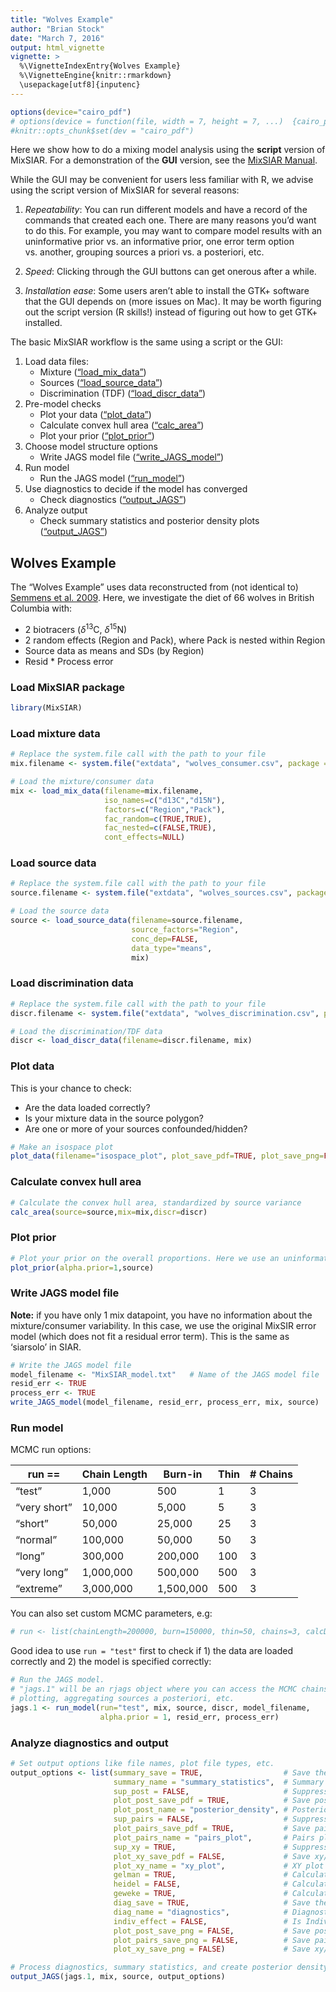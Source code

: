 ```yaml
---
title: "Wolves Example"
author: "Brian Stock"
date: "March 7, 2016"
output: html_vignette
vignette: >
  %\VignetteIndexEntry{Wolves Example}
  %\VignetteEngine{knitr::rmarkdown}
  \usepackage[utf8]{inputenc} 
---
```


```r
options(device="cairo_pdf")
# options(device = function(file, width = 7, height = 7, ...)  {cairo_pdf(tempfile(), width = width, height = height, ...)})
#knitr::opts_chunk$set(dev = "cairo_pdf")
```

Here we show how to do a mixing model analysis using the **script** version of MixSIAR. For a demonstration of the **GUI** version, see the [MixSIAR Manual](https://github.com/brianstock/MixSIAR/blob/master/mixsiar_manual_3.0.pdf). 

While the GUI may be convenient for users less familiar with R, we advise using the script version of MixSIAR for several reasons:

1. *Repeatability*: You can run different models and have a record of the commands that created each one. There are many reasons you'd want to do this. For example, you may want to compare model results with an uninformative prior vs. an informative prior, one error term option vs. another, grouping sources a priori vs. a posteriori, etc.

2. *Speed*: Clicking through the GUI buttons can get onerous after a while.

3. *Installation ease*: Some users aren't able to install the GTK+ software that the GUI depends on (more issues on Mac). It may be worth figuring out the script version (R skills!) instead of figuring out how to get GTK+ installed.

The basic MixSIAR workflow is the same using a script or the GUI:

1. Load data files:
    + Mixture (["load_mix_data"](#load-mixture-data))
    + Sources (["load_source_data"](#load-source-data))
    + Discrimination (TDF) (["load_discr_data"](#load-discrimination-data))
    
2. Pre-model checks
    + Plot your data (["plot_data"](#plot-data))
    + Calculate convex hull area (["calc_area"](#calculate-convex-hull-area))
    + Plot your prior (["plot_prior"](#plot-prior))

3. Choose model structure options
    + Write JAGS model file (["write_JAGS_model"](#write-JAGS-model-file))
    
4. Run model
    + Run the JAGS model (["run_model"](#run-model))

5. Use diagnostics to decide if the model has converged
    + Check diagnostics (["output_JAGS"](#analyze-diagnostics-and-output))

6. Analyze output
    + Check summary statistics and posterior density plots (["output_JAGS"](#analyze-diagnostics-and-output))

## Wolves Example

The "Wolves Example" uses data reconstructed from (not identical to) [Semmens et al. 2009](http://journals.plos.org/plosone/article?id=10.1371/journal.pone.0006187). Here, we investigate the diet of 66 wolves in British Columbia with:

+ 2 biotracers ($\delta^{13}$C, $\delta^{15}$N)
+ 2 random effects (Region and Pack), where Pack is nested within Region
+ Source data as means and SDs (by Region)
+ Resid * Process error

### Load MixSIAR package

```r
library(MixSIAR)
```

### Load mixture data

```r
# Replace the system.file call with the path to your file
mix.filename <- system.file("extdata", "wolves_consumer.csv", package = "MixSIAR")

# Load the mixture/consumer data
mix <- load_mix_data(filename=mix.filename, 
                     iso_names=c("d13C","d15N"), 
                     factors=c("Region","Pack"), 
                     fac_random=c(TRUE,TRUE), 
                     fac_nested=c(FALSE,TRUE), 
                     cont_effects=NULL)
```

### Load source data

```r
# Replace the system.file call with the path to your file
source.filename <- system.file("extdata", "wolves_sources.csv", package = "MixSIAR")

# Load the source data
source <- load_source_data(filename=source.filename,
                           source_factors="Region", 
                           conc_dep=FALSE, 
                           data_type="means", 
                           mix)
```

### Load discrimination data

```r
# Replace the system.file call with the path to your file
discr.filename <- system.file("extdata", "wolves_discrimination.csv", package = "MixSIAR")

# Load the discrimination/TDF data
discr <- load_discr_data(filename=discr.filename, mix)
```

### Plot data

This is your chance to check:

+ Are the data loaded correctly?
+ Is your mixture data in the source polygon?
+ Are one or more of your sources confounded/hidden?

```r
# Make an isospace plot
plot_data(filename="isospace_plot", plot_save_pdf=TRUE, plot_save_png=FALSE, mix,source,discr)
```

### Calculate convex hull area

```r
# Calculate the convex hull area, standardized by source variance
calc_area(source=source,mix=mix,discr=discr)
```

### Plot prior

```r
# Plot your prior on the overall proportions. Here we use an uninformative prior.
plot_prior(alpha.prior=1,source)
```

### Write JAGS model file
    
**Note:** if you have only 1 mix datapoint, you have no information about the mixture/consumer variability. In this case, we use the original MixSIR error model (which does not fit a residual error term). This is the same as 'siarsolo' in SIAR.

```r
# Write the JAGS model file
model_filename <- "MixSIAR_model.txt"   # Name of the JAGS model file
resid_err <- TRUE
process_err <- TRUE
write_JAGS_model(model_filename, resid_err, process_err, mix, source)
```

### Run model

MCMC run options:

| run ==  | Chain Length | Burn-in | Thin | # Chains |
| ------------- | ------------- | ------------- | ------------- | ------------- |
| "test" | 1,000 | 500 | 1 | 3 |
| "very short" | 10,000 | 5,000 | 5 | 3 |
| "short" | 50,000 | 25,000 | 25 | 3 |
| "normal" | 100,000 | 50,000 | 50 | 3 |
| "long" | 300,000 | 200,000 | 100 | 3 |
| "very long" | 1,000,000 | 500,000 | 500 | 3 |
| "extreme" | 3,000,000 | 1,500,000 | 500 | 3 |

You can also set custom MCMC parameters, e.g:
```r
# run <- list(chainLength=200000, burn=150000, thin=50, chains=3, calcDIC=TRUE)
```

Good idea to use `run = "test"` first to check if 1) the data are loaded correctly and 2) the model is specified correctly:
```r
# Run the JAGS model. 
# "jags.1" will be an rjags object where you can access the MCMC chains for 
# plotting, aggregating sources a posteriori, etc.
jags.1 <- run_model(run="test", mix, source, discr, model_filename, 
                    alpha.prior = 1, resid_err, process_err)
```

### Analyze diagnostics and output

```r
# Set output options like file names, plot file types, etc.
output_options <- list(summary_save = TRUE,                  # Save the summary statistics as a txt file?
                       summary_name = "summary_statistics",  # Summary file name (.txt added later)
                       sup_post = FALSE,                     # Suppress posterior density plot output in R?
                       plot_post_save_pdf = TRUE,            # Save posterior density plots as pdfs?
                       plot_post_name = "posterior_density", # Posterior plot file names (.pdf/.png added later)
                       sup_pairs = FALSE,                    # Suppress pairs plot output in R?
                       plot_pairs_save_pdf = TRUE,           # Save pairs plot as pdf?
                       plot_pairs_name = "pairs_plot",       # Pairs plot file name (.pdf/.png added later)
                       sup_xy = TRUE,                        # Suppress xy/trace plot output in R?
                       plot_xy_save_pdf = FALSE,             # Save xy/trace plot as pdf?
                       plot_xy_name = "xy_plot",             # XY plot file name (.pdf/.png added later)
                       gelman = TRUE,                        # Calculate Gelman-Rubin diagnostic test?
                       heidel = FALSE,                       # Calculate Heidelberg-Welch diagnostic test?
                       geweke = TRUE,                        # Calculate Geweke diagnostic test?
                       diag_save = TRUE,                     # Save the diagnostics as a txt file?
                       diag_name = "diagnostics",            # Diagnostics file name (.txt added later)
                       indiv_effect = FALSE,                 # Is Individual a random effect in the model?
                       plot_post_save_png = FALSE,           # Save posterior density plots as pngs?
                       plot_pairs_save_png = FALSE,          # Save pairs plot as png?
                       plot_xy_save_png = FALSE)             # Save xy/trace plot as png?

# Process diagnostics, summary statistics, and create posterior density plots
output_JAGS(jags.1, mix, source, output_options)

```
